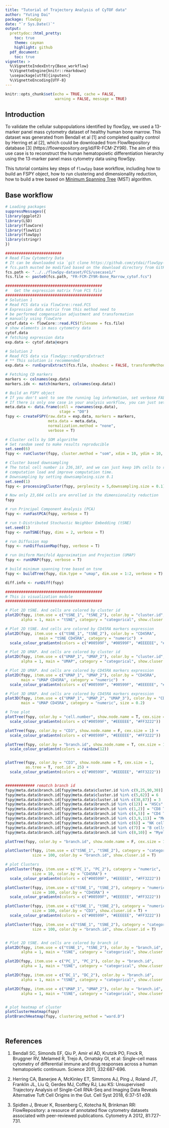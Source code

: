 ```yaml
---
title: "Tutorial of Trajectory Analysis of CyTOF data"
author: "Yuting Dai"
package: flowSpy
date: "`r Sys.Date()`"
output:
  prettydoc::html_pretty:
    toc: true
    theme: cayman
    highlight: github
  pdf_document:
    toc: true
vignette: >
  %\VignetteIndexEntry{Base_workflow}
  %\VignetteEngine{knitr::rmarkdown}
  \usepackage[utf8]{inputenc}
  %\VignetteEncoding{UTF-8}
---
```


```r
knitr::opts_chunk$set(echo = TRUE, cache = FALSE, 
                      warning = FALSE, message = TRUE)
```

## Introduction

To validate the cellular subpopulations identified by flowSpy, we used a 13-marker panel mass cytometry dataset of healthy human bone marrow. This dataset was generated from Bendall et al [1] and completed quality control by Herring et al [2], which could be downloaded from FlowRepository database [3] (https://flowrepository.org/id/FR-FCM-ZY9R). The aim of this use case is to reconstruct the human hematopoietic differentiation hierarchy using the 13-marker panel mass cytometry data using flowSpy.

This tutorial contains key steps of `flowSpy` base workflow, including how to build an FSPY object, how to run clustering and dimensionality reduction, how to build a tree based on [Minimum Spanning Tree](https://en.wikipedia.org/wiki/Minimum_spanning_tree) (MST) algorithm. 

## Base workflow

``` r

# Loading packages
suppressMessages({
library(ggplot2)
library(LSD)
library(flowCore)
library(flowViz)
library(flowSpy)
library(stringr)
})

#########################
# Read Flow Cytometry Data
# It can be downloaded via `git clone https://github.com/ytdai/flowSpy-dataset.git` 
# fcs.path musted be modified based on the download directory from GitHub
fcs.path <- "../../flowSpy-dataset/FCS/usecase1/"
fcs.file <- paste0(fcs.path, "FR-FCM-ZY9R-Bone_Marrow_cytof.fcs")

###########################################
#   Get the expression matrix from FCS file
###########################################
# Solution 1
# Read FCS data via flowCore::read.FCS
# Expression data matrix from this method need to
# be performed compensation adjustment and transformation
# manually using flowCore
cytof.data <- flowCore::read.FCS(filename = fcs.file)
# show elements in mass cytometry data
cytof.data
# fetching expression data 
exp.data <- cytof.data@exprs

# Solution 2
# Read FCS data via flowSpy::runExprsExtract
# ** This solution is recommended
exp.data <- runExprsExtract(fcs.file, showDesc = FALSE, transformMethod = "autoLgcl")

# Fetching CD markers
markers <- colnames(exp.data)
markers.idx <- match(markers, colnames(exp.data))

# Build an FSPY object
# If you don't want to see the running log information, set verbose FALSE
# If there is only one case in your analysis workflow, you can just set stage "D0"
meta.data <- data.frame(cell = rownames(exp.data),
                        stage = "D0")
fspy <- createFSPY(raw.data = exp.data, markers = markers,
                   meta.data = meta.data,
                   normalization.method = "none",
                   verbose = T)

# Cluster cells by SOM algorithm
# Set random seed to make results reproducible
set.seed(6)
fspy <- runCluster(fspy, cluster.method = "som", xdim = 10, ydim = 10, verbose = T)

# Cluster based downsampling
# The total cell number is 236,187, and we can just keep 10% cells to reduce 
# computation load and improve computation time.
# Downsampling by setting downsampleing.size 0.1
set.seed(1)
fspy <- processingCluster(fspy, perplexity = 5,downsampling.size = 0.1)

# Now only 23,664 cells are enrolled in the dimensionality reduction
fspy

# run Principal Component Analysis (PCA)
fspy <- runFastPCA(fspy, verbose = T)

# run t-Distributed Stochastic Neighbor Embedding (tSNE)
set.seed(1)
fspy <- runTSNE(fspy, dims = 2, verbose = T)

# run Diffusion map
fspy <- runDiffusionMap(fspy, verbose = T)

# run Uniform Manifold Approximation and Projection (UMAP)
fspy <- runUMAP(fspy, verbose = T)

# build minimum spanning tree based on tsne
fspy <- buildTree(fspy, dim.type = "umap", dim.use = 1:2, verbose = T)

diff.info <- runDiff(fspy)

###########################################
# This is visualization module
###########################################

# Plot 2D tSNE. And cells are colored by cluster id
plot2D(fspy, item.use = c("tSNE_1", "tSNE_2"), color.by = "cluster.id", 
       alpha = 1, main = "tSNE", category = "categorical", show.cluser.id = T)

# Plot 2D tSNE. And cells are colored by CD45RA markers expression
plot2D(fspy, item.use = c("tSNE_1", "tSNE_2"), color.by = "CD45RA", 
               main = "tSNE CD45RA", category = "numeric")  + 
  scale_colour_gradientn(colors = c("#00599F", "#00599F", "#EEEEEE", "#FF3222", "#FF3222"))

# Plot 2D UMAP. And cells are colored by cluster id
plot2D(fspy, item.use = c("UMAP_1", "UMAP_2"), color.by = "cluster.id", 
       alpha = 1, main = "UMAP", category = "categorical", show.cluser.id = T)

# Plot 2D UMAP. And cells are colored by CD45RA markers expression
plot2D(fspy, item.use = c("UMAP_1", "UMAP_2"), color.by = "CD45RA", 
       main = "UMAP CD45RA", category = "numeric")  + 
  scale_colour_gradientn(colors = c("#00599F", "#00599F", "#EEEEEE", "#FF3222", "#FF3222"))

# Plot 3D UMAP. And cells are colored by CD45RA markers expression
plot3D(fspy, item.use = c("UMAP_1", "UMAP_2", "UMAP_3"), color.by = "CD45RA", 
       main = "UMAP CD45RA", category = "numeric", size = 0.2)

# Tree plot
plotTree(fspy, color.by = "cell.number", show.node.name = T, cex.size = 1) + 
  scale_colour_gradientn(colors = c("#00599F", "#EEEEEE", "#FF3222"))

plotTree(fspy, color.by = "CD3", show.node.name = F, cex.size = 1) + 
  scale_colour_gradientn(colors = c("#00599F", "#EEEEEE", "#FF3222"))

plotTree(fspy, color.by = "branch.id", show.node.name = T, cex.size = 1) + 
  scale_colour_gradientn(colors = rainbow(12))


plotTree(fspy, color.by = "CD3", show.node.name = T, cex.size = 1, 
         as.tree = T, root.id = 25) + 
  scale_colour_gradientn(colors = c("#00599F", "#EEEEEE", "#FF3222"))


############# rematch branch id
fspy@meta.data$branch.id[fspy@meta.data$cluster.id %in% c(9,25,90,30)] = 12
fspy@meta.data$branch.id[fspy@meta.data$cluster.id %in% c(5,62)] = 6
fspy@meta.data$branch.id[fspy@meta.data$cluster.id %in% c(38,87)] = 3
fspy@meta.data$branch.id[fspy@meta.data$branch.id %in% c(12)] = "HSCs"
fspy@meta.data$branch.id[fspy@meta.data$branch.id %in% c(1,2)] = "CD8 T cells"
fspy@meta.data$branch.id[fspy@meta.data$branch.id %in% c(4,5)] = "CD4 T cells"
fspy@meta.data$branch.id[fspy@meta.data$branch.id %in% c(3,9,11)] = "Megakaryocytic"
fspy@meta.data$branch.id[fspy@meta.data$branch.id %in% c(6)] = "NK cells"
fspy@meta.data$branch.id[fspy@meta.data$branch.id %in% c(7)] = "B cells"
fspy@meta.data$branch.id[fspy@meta.data$branch.id %in% c(8,10)] = "Myeloid"

plotTree(fspy, color.by = "branch.id", show.node.name = F, cex.size = 1) 

plotCluster(fspy, item.use = c("tSNE_1", "tSNE_2"), category = "categorical",
            size = 100, color.by = "branch.id", show.cluser.id = T) 

# plot Clusters 
plotCluster(fspy, item.use = c("PC_1", "PC_2"), category = "numeric",
            size = 10, color.by = "CD45RA") + 
  scale_colour_gradientn(colors = c("#00599F", "#EEEEEE", "#FF3222"))

plotCluster(fspy, item.use = c("tSNE_1", "tSNE_2"), category = "numeric",
            size = 100, color.by = "CD45RA") + 
  scale_colour_gradientn(colors = c("#00599F", "#EEEEEE", "#FF3222"))

plotCluster(fspy, item.use = c("tSNE_1", "tSNE_2"), category = "numeric",
            size = 100, color.by = "CD3", show.cluser.id = T) + 
  scale_colour_gradientn(colors = c("#00599F", "#EEEEEE", "#FF3222"))

plotCluster(fspy, item.use = c("tSNE_1", "tSNE_2"), category = "categorical",
            size = 100, color.by = "branch.id", show.cluser.id = T)


# Plot 2D tSNE. And cells are colored by branch id
plot2D(fspy, item.use = c("tSNE_1", "tSNE_2"), color.by = "branch.id", 
       alpha = 1, main = "tSNE", category = "categorical", show.cluser.id = F)

plot2D(fspy, item.use = c("PC_1", "PC_2"), color.by = "branch.id", 
       alpha = 1, main = "tSNE", category = "categorical", show.cluser.id = F)

plot2D(fspy, item.use = c("DC_1", "DC_2"), color.by = "branch.id", 
       alpha = 1, main = "tSNE", category = "categorical", show.cluser.id = F)

plot2D(fspy, item.use = c("UMAP_1", "UMAP_2"), color.by = "branch.id", 
       alpha = 1, main = "tSNE", category = "categorical", show.cluser.id = F)


# plot heatmap of cluster
plotClusterHeatmap(fspy)
plotBranchHeatmap(fspy, clustering_method = "ward.D")




```

## References

1.	Bendall SC, Simonds EF, Qiu P, Amir el AD, Krutzik PO, Finck R, Bruggner RV, Melamed R, Trejo A, Ornatsky OI, et al: Single-cell mass cytometry of differential immune and drug responses across a human hematopoietic continuum. Science 2011, 332:687-696.

2.	Herring CA, Banerjee A, McKinley ET, Simmons AJ, Ping J, Roland JT, Franklin JL, Liu Q, Gerdes MJ, Coffey RJ, Lau KS: Unsupervised Trajectory Analysis of Single-Cell RNA-Seq and Imaging Data Reveals Alternative Tuft Cell Origins in the Gut. Cell Syst 2018, 6:37-51 e39.

3.	Spidlen J, Breuer K, Rosenberg C, Kotecha N, Brinkman RR: FlowRepository: a resource of annotated flow cytometry datasets associated with peer-reviewed publications. Cytometry A 2012, 81:727-731.













